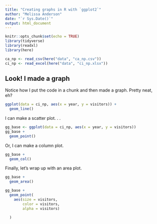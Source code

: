 ```yaml
---
title: "Creating graphs in R with `ggplot2`"
author: "Melissa Anderson"
date: "`r Sys.Date()`"
output: html_document
---
```


```r
knitr::opts_chunk$set(echo = TRUE)
library(tidyverse)
library(readxl)
library(here)
```

```r
ca_np <- read_csv(here("data", "ca_np.csv"))
ci_np <- read_excel(here("data", "ci_np.xlsx"))
```
## Look! I made a graph
Notice how I put the code in a chunk and then made a graph. Pretty neat, eh?

```r
ggplot(data = ci_np, aes(x = year, y = visitors)) +
  geom_line()
```

I can make a scatter plot. . .

```r
gg_base <- ggplot(data = ci_np, aes(x = year, y = visitors))
gg_base +
  geom_point()
```

Or, I can make a column plot.

```r
gg_base +
  geom_col()
```

Finally, let's wrap up with an area plot.

```r
gg_base +
  geom_area()
```
```r
gg_base + 
  geom_point(
    aes(size = visitors,
        color = visitors,
        alpha = visitors)
    
  )
```
```r

```

